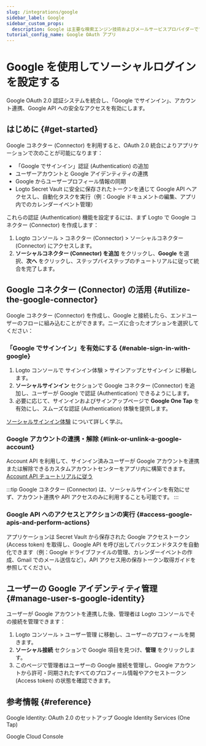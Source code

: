 ```yaml
---
slug: /integrations/google
sidebar_label: Google
sidebar_custom_props:
  description: Google は主要な検索エンジン技術およびメールサービスプロバイダーです。
tutorial_config_name: Google OAuth アプリ
---
```




# Google を使用してソーシャルログインを設定する

Google OAuth 2.0 認証システムを統合し、「Google でサインイン」、アカウント連携、Google API への安全なアクセスを有効にします。

<GuideTip />

## はじめに \{#get-started}

Google コネクター (Connector) を利用すると、OAuth 2.0 統合によりアプリケーションで次のことが可能になります：

- 「Google でサインイン」認証 (Authentication) の追加
- ユーザーアカウントと Google アイデンティティの連携
- Google からユーザープロフィール情報の同期
- Logto Secret Vault に安全に保存されたトークンを通じて Google API へアクセスし、自動化タスクを実行（例：Google ドキュメントの編集、アプリ内でのカレンダーイベント管理）

これらの認証 (Authentication) 機能を設定するには、まず Logto で Google コネクター (Connector) を作成します：

1. <CloudLink to="/connectors/social">
     Logto コンソール > コネクター (Connector) > ソーシャルコネクター (Connector)
   </CloudLink> にアクセスします。
2. **ソーシャルコネクター (Connector) を追加** をクリックし、**Google** を選択、**次へ** をクリックし、ステップバイステップのチュートリアルに従って統合を完了します。

<Integration />

## Google コネクター (Connector) の活用 \{#utilize-the-google-connector}

Google コネクター (Connector) を作成し、Google と接続したら、エンドユーザーのフローに組み込むことができます。ニーズに合ったオプションを選択してください：

### 「Google でサインイン」を有効にする \{#enable-sign-in-with-google}

1. Logto コンソールで <CloudLink to="/sign-in-experience/sign-up-and-sign-in">サインイン体験 > サインアップとサインイン</CloudLink> に移動します。
2. **ソーシャルサインイン** セクションで Google コネクター (Connector) を追加し、ユーザーが Google で認証 (Authentication) できるようにします。
3. 必要に応じて、サインインおよびサインアップページで **Google One Tap** を有効にし、スムーズな認証 (Authentication) 体験を提供します。

[ソーシャルサインイン体験](/end-user-flows/sign-up-and-sign-in/social-sign-in) について詳しく学ぶ。

### Google アカウントの連携・解除 \{#link-or-unlink-a-google-account}

Account API を利用して、サインイン済みユーザーが Google アカウントを連携または解除できるカスタムアカウントセンターをアプリ内に構築できます。[Account API チュートリアルに従う](/end-user-flows/account-settings/by-account-api#link-a-new-social-connection)

:::tip
Google コネクター (Connector) は、ソーシャルサインインを有効にせず、アカウント連携や API アクセスのみに利用することも可能です。
:::

### Google API へのアクセスとアクションの実行 \{#access-google-apis-and-perform-actions}

アプリケーションは Secret Vault から保存された Google アクセストークン (Access token) を取得し、Google API を呼び出してバックエンドタスクを自動化できます（例：Google ドライブファイルの管理、カレンダーイベントの作成、Gmail でのメール送信など）。API アクセス用の保存トークン取得ガイドを参照してください。

## ユーザーの Google アイデンティティ管理 \{#manage-user-s-google-identity}

ユーザーが Google アカウントを連携した後、管理者は Logto コンソールでその接続を管理できます：

1. <CloudLink to="/users">
     Logto コンソール > ユーザー管理
   </CloudLink> に移動し、ユーザーのプロフィールを開きます。
2. **ソーシャル接続** セクションで Google 項目を見つけ、**管理** をクリックします。
3. このページで管理者はユーザーの Google 接続を管理し、Google アカウントから許可・同期されたすべてのプロフィール情報やアクセストークン (Access token) の状態を確認できます。

## 参考情報 \{#reference}

<Url href="https://developers.google.com/identity/protocols/oauth2/openid-connect#appsetup">
  Google Identity: OAuth 2.0 のセットアップ
</Url>

<Url href="https://developers.google.com/identity/gsi/web/guides/overview">
  Google Identity Services (One Tap)
</Url>

<Url href="https://console.cloud.google.com/">Google Cloud Console</Url>
